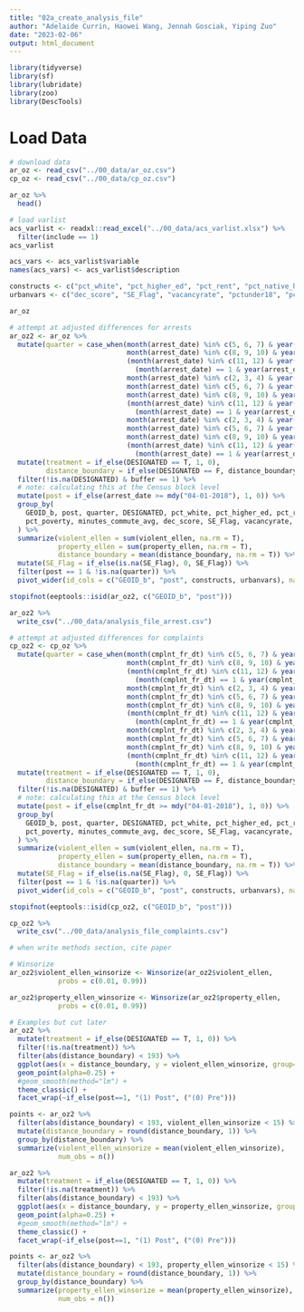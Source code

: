 ```yaml
---
title: "02a_create_analysis_file"
author: "Adelaide Currin, Haowei Wang, Jennah Gosciak, Yiping Zuo"
date: "2023-02-06"
output: html_document
---
```


```r
library(tidyverse)
library(sf)
library(lubridate)
library(zoo)
library(DescTools)
```

# Load Data

```r
# download data
ar_oz <- read_csv("../00_data/ar_oz.csv")
cp_oz <- read_csv("../00_data/cp_oz.csv")

ar_oz %>%
  head()
```

```r
# load varlist
acs_varlist <- readxl::read_excel("../00_data/acs_varlist.xlsx") %>%
  filter(include == 1)
acs_varlist

acs_vars <- acs_varlist$variable
names(acs_vars) <- acs_varlist$description

constructs <- c("pct_white", "pct_higher_ed", "pct_rent", "pct_native_hc_covered", "pct_poverty", "minutes_commute_avg")
urbanvars <- c("dec_score", "SE_Flag", "vacancyrate", "pctunder18", "pctover64")

ar_oz
```

```r
# attempt at adjusted differences for arrests
ar_oz2 <- ar_oz %>%
  mutate(quarter = case_when(month(arrest_date) %in% c(5, 6, 7) & year(arrest_date) == 2018 ~ 1,
                             month(arrest_date) %in% c(8, 9, 10) & year(arrest_date) == 2018 ~ 2,
                             (month(arrest_date) %in% c(11, 12) & year(arrest_date) == 2018) |
                               (month(arrest_date) == 1 & year(arrest_date) == 2019) ~ 3,
                             month(arrest_date) %in% c(2, 3, 4) & year(arrest_date) == 2019 ~ 4,
                             month(arrest_date) %in% c(5, 6, 7) & year(arrest_date) == 2019 ~ 5,
                             month(arrest_date) %in% c(8, 9, 10) & year(arrest_date) == 2019 ~ 6,
                             (month(arrest_date) %in% c(11, 12) & year(arrest_date) == 2019) |
                               (month(arrest_date) == 1 & year(arrest_date) == 2020) ~ 7,
                             month(arrest_date) %in% c(2, 3, 4) & year(arrest_date) == 2020 ~ 8,
                             month(arrest_date) %in% c(5, 6, 7) & year(arrest_date) == 2020 ~ 9,
                             month(arrest_date) %in% c(8, 9, 10) & year(arrest_date) == 2020 ~ 10,
                             (month(arrest_date) %in% c(11, 12) & year(arrest_date) == 2020) |
                               (month(arrest_date) == 1 & year(arrest_date) == 2021) ~ 11)) %>%
  mutate(treatment = if_else(DESIGNATED == T, 1, 0),
         distance_boundary = if_else(DESIGNATED == F, distance_boundary * -1, distance_boundary)) %>%
  filter(!is.na(DESIGNATED) & buffer == 1) %>%
  # note: calculating this at the Census block level
  mutate(post = if_else(arrest_date >= mdy("04-01-2018"), 1, 0)) %>% 
  group_by(
    GEOID_b, post, quarter, DESIGNATED, pct_white, pct_higher_ed, pct_rent, pct_native_hc_covered,
    pct_poverty, minutes_commute_avg, dec_score, SE_Flag, vacancyrate, pctunder18, pctover64, buffer
  ) %>%
  summarize(violent_ellen = sum(violent_ellen, na.rm = T),
            property_ellen = sum(property_ellen, na.rm = T),
            distance_boundary = mean(distance_boundary, na.rm = T)) %>%
  mutate(SE_Flag = if_else(is.na(SE_Flag), 0, SE_Flag)) %>% 
  filter(post == 1 & !is.na(quarter)) %>% 
  pivot_wider(id_cols = c("GEOID_b", "post", constructs, urbanvars), names_from = "quarter", values_from = c("violent_ellen", "property_ellen"))

stopifnot(eeptools::isid(ar_oz2, c("GEOID_b", "post")))

ar_oz2 %>% 
  write_csv("../00_data/analysis_file_arrest.csv")

```

```r
# attempt at adjusted differences for complaints
cp_oz2 <- cp_oz %>%
  mutate(quarter = case_when(month(cmplnt_fr_dt) %in% c(5, 6, 7) & year(cmplnt_fr_dt) == 2018 ~ 1,
                             month(cmplnt_fr_dt) %in% c(8, 9, 10) & year(cmplnt_fr_dt) == 2018 ~ 2,
                             (month(cmplnt_fr_dt) %in% c(11, 12) & year(cmplnt_fr_dt) == 2018) |
                               (month(cmplnt_fr_dt) == 1 & year(cmplnt_fr_dt) == 2019) ~ 3,
                             month(cmplnt_fr_dt) %in% c(2, 3, 4) & year(cmplnt_fr_dt) == 2019 ~ 4,
                             month(cmplnt_fr_dt) %in% c(5, 6, 7) & year(cmplnt_fr_dt) == 2019 ~ 5,
                             month(cmplnt_fr_dt) %in% c(8, 9, 10) & year(cmplnt_fr_dt) == 2019 ~ 6,
                             (month(cmplnt_fr_dt) %in% c(11, 12) & year(cmplnt_fr_dt) == 2019) |
                               (month(cmplnt_fr_dt) == 1 & year(cmplnt_fr_dt) == 2020) ~ 7,
                             month(cmplnt_fr_dt) %in% c(2, 3, 4) & year(cmplnt_fr_dt) == 2020 ~ 8,
                             month(cmplnt_fr_dt) %in% c(5, 6, 7) & year(cmplnt_fr_dt) == 2020 ~ 9,
                             month(cmplnt_fr_dt) %in% c(8, 9, 10) & year(cmplnt_fr_dt) == 2020 ~ 10,
                             (month(cmplnt_fr_dt) %in% c(11, 12) & year(cmplnt_fr_dt) == 2020) |
                               (month(cmplnt_fr_dt) == 1 & year(cmplnt_fr_dt) == 2021) ~ 11)) %>% 
  mutate(treatment = if_else(DESIGNATED == T, 1, 0),
         distance_boundary = if_else(DESIGNATED == F, distance_boundary * -1, distance_boundary)) %>%
  filter(!is.na(DESIGNATED) & buffer == 1) %>%
  # note: calculating this at the Census block level
  mutate(post = if_else(cmplnt_fr_dt >= mdy("04-01-2018"), 1, 0)) %>% 
  group_by(
    GEOID_b, post, quarter, DESIGNATED, pct_white, pct_higher_ed, pct_rent, pct_native_hc_covered,
    pct_poverty, minutes_commute_avg, dec_score, SE_Flag, vacancyrate, pctunder18, pctover64, buffer
  ) %>%
  summarize(violent_ellen = sum(violent_ellen, na.rm = T),
            property_ellen = sum(property_ellen, na.rm = T),
            distance_boundary = mean(distance_boundary, na.rm = T)) %>%
  mutate(SE_Flag = if_else(is.na(SE_Flag), 0, SE_Flag)) %>% 
  filter(post == 1 & !is.na(quarter)) %>% 
  pivot_wider(id_cols = c("GEOID_b", "post", constructs, urbanvars), names_from = "quarter", values_from = c("violent_ellen", "property_ellen"))

stopifnot(eeptools::isid(cp_oz2, c("GEOID_b", "post")))

cp_oz2 %>% 
  write_csv("../00_data/analysis_file_complaints.csv")

# when write methods section, cite paper
```

```r
# Winsorize
ar_oz2$violent_ellen_winsorize <- Winsorize(ar_oz2$violent_ellen,
            probs = c(0.01, 0.99))

ar_oz2$property_ellen_winsorize <- Winsorize(ar_oz2$property_ellen,
            probs = c(0.01, 0.99))

# Examples but cut later  
ar_oz2 %>% 
  mutate(treatment = if_else(DESIGNATED == T, 1, 0)) %>% 
  filter(!is.na(treatment)) %>% 
  filter(abs(distance_boundary) < 193) %>% 
  ggplot(aes(x = distance_boundary, y = violent_ellen_winsorize, group=DESIGNATED, color=DESIGNATED)) +
  geom_point(alpha=0.25) +
  #geom_smooth(method="lm") +
  theme_classic() +
  facet_wrap(~if_else(post==1, "(1) Post", ("(0) Pre")))

points <- ar_oz2 %>% 
  filter(abs(distance_boundary) < 193, violent_ellen_winsorize < 15) %>% 
  mutate(distance_boundary = round(distance_boundary, 1)) %>% 
  group_by(distance_boundary) %>% 
  summarize(violent_ellen_winsorize = mean(violent_ellen_winsorize),
            num_obs = n())

ar_oz2 %>% 
  mutate(treatment = if_else(DESIGNATED == T, 1, 0)) %>% 
  filter(!is.na(treatment)) %>% 
  filter(abs(distance_boundary) < 193) %>% 
  ggplot(aes(x = distance_boundary, y = property_ellen_winsorize, group=DESIGNATED, color=DESIGNATED)) +
  geom_point(alpha=0.25) +
  #geom_smooth(method="lm") +
  theme_classic() +
  facet_wrap(~if_else(post==1, "(1) Post", ("(0) Pre")))

points <- ar_oz2 %>% 
  filter(abs(distance_boundary) < 193, property_ellen_winsorize < 15) %>% 
  mutate(distance_boundary = round(distance_boundary, 1)) %>% 
  group_by(distance_boundary) %>% 
  summarize(property_ellen_winsorize = mean(property_ellen_winsorize),
            num_obs = n())

```




